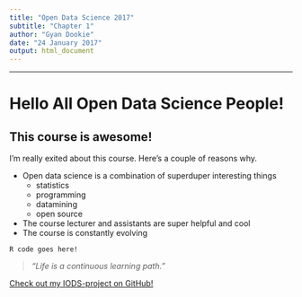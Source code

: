 ```yaml
---
title: "Open Data Science 2017"
subtitle: "Chapter 1"
author: "Gyan Dookie"
date: "24 January 2017"
output: html_document
---
```

***
# Hello All Open Data Science People!
## This course is awesome!
I'm really exited about this course. Here's a couple of reasons why.

* Open data science is a combination of superduper interesting things
    + statistics
    + programming
    + datamining
    + open source
* The course lecturer and assistants are super helpful and cool
* The course is constantly evolving



```
R code goes here!
```

> *"Life is a continuous learning path."*

[Check out my IODS-project on GitHub!](https://github.com/gdookie/IODS-project)

<!-- Write a short description about the course and add a link to your github repository here. This is an R markdown (.Rmd) file so you can use R markdown syntax. See the 'Useful links' page in the mooc area (chapter 1) for instructions.-->
